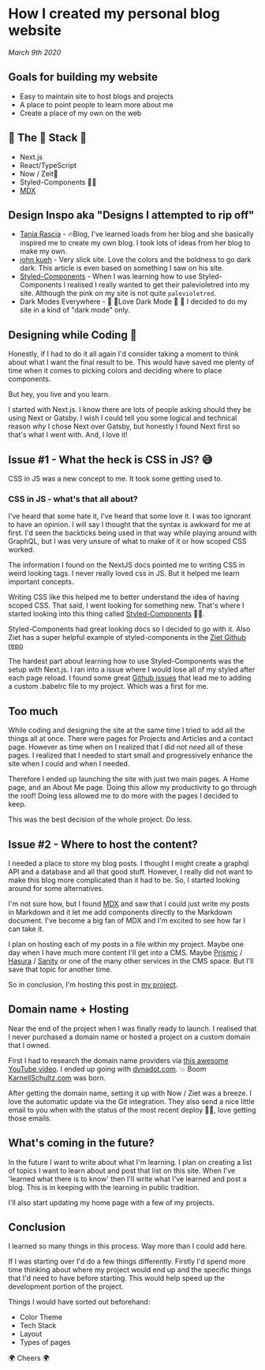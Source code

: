 
<heading>

# How I created my personal blog website

_March 9th 2020_

</heading>


## Goals for building my website

- Easy to maintain site to host blogs and projects
- A place to point people to learn more about me
- Create a place of my own on the web

## 🥞 The 🥞 Stack 🥞

- Next.js
- React/TypeScript
- Now / Zeit🔺
- Styled-Components 💅🏾
- [MDX](https://mdxjs.com/)

## Design Inspo aka "Designs I attempted to rip off"

- [Tania Rascia](https://www.taniarascia.com/) - 🔥Blog, I've learned loads from her blog and she basically inspired me to create my own blog. I took lots of ideas from her blog to make my own.
- [john kueh](https://johnkueh.com/) - Very slick site. Love the colors and the boldness to go dark dark. This article is even based on something I saw on his site.
- [Styled-Components](https://styled-components.com/) - When I was learning how to use Styled-Components I realised I really wanted to get their palevioletred into my site. Although the pink on my site is not quite `palevioletred`.
- Dark Modes Everywhere - 🖤 🖤Love Dark Mode 🖤 🖤 I decided to do my site in a kind of "dark mode" only.

## Designing while Coding 🎨

Honestly, if I had to do it all again I'd consider taking a moment to think about what I want the final result to be. This would have saved me plenty of time when it comes to picking colors and deciding where to place components.

But hey, you live and you learn.

I started with Next.js. I know there are lots of people asking should they be using Next or Gatsby. I wish I could tell you some logical and technical reason _why_ I chose Next over Gatsby, but honestly I found Next first so that's what I went with. And, I love it!

## Issue #1 - What the heck is CSS in JS? 😅

CSS in JS was a new concept to me. It took some getting used to.

### CSS in JS - what's that all about?

I've heard that some hate it, I've heard that some love it. I was too ignorant to have an opinion. I will say I thought that the syntax is awkward for me at first. I'd seen the backticks being used in that way while playing around with GraphQL, but I was very unsure of what to make of it or how scoped CSS worked.

The information I found on the NextJS docs pointed me to writing CSS in weird looking tags. I never really loved css in JS. But it helped me learn important concepts.

Writing CSS like this helped me to better understand the idea of having scoped CSS. That said, I went looking for something new. That's where I started looking into this thing called [Styled-Components](https://styled-components.com/docs/basics) 💅🏼.

Styled-Components had great looking docs so I decided to go with it. Also Ziet has a super helpful example of styled-components in the [Ziet Github repo](https://github.com/zeit/next.js/tree/canary/examples/with-styled-components)

The hardest part about learning how to use Styled-Components was the setup with Next.js. I ran into a issue where I would lose all of my styled after each page reload. I found some great [Github issues](https://github.com/zeit/next.js/issues/4068) that lead me to adding a custom .babelrc file to my project. Which was a first for me.

## Too much

While coding and designing the site at the same time I tried to add all the things all at once. There were pages for Projects and Articles and a contact page. However as time when on I realized that I did not _need_ all of these pages. I realized that I needed to start small and progressively enhance the site when I could and when I needed.

Therefore I ended up launching the site with just two main pages. A Home page, and an About Me page. Doing this allow my productivity to go through the roof! Doing less allowed me to do more with the pages I decided to keep.

This was the best decision of the whole project. Do less.

## Issue #2 - Where to host the content?

I needed a place to store my blog posts. I thought I might create a graphql API and a database and all that good stuff. However, I really did not want to make this blog more complicated than it had to be. So, I started looking around for some alternatives.

I'm not sure how, but I found [MDX](https://mdxjs.com/) and saw that I could just write my posts in Markdown and it let me add components directly to the Markdown document. I've become a big fan of MDX and I'm excited to see how far I can take it.

I plan on hosting each of my posts in a file within my project. Maybe one day when I have much more content I'll get into a CMS. Maybe [Prismic](https://prismic.io/) / [Hasura](https://hasura.io/) / [Sanity](https://www.sanity.io/) or one of the many other services in the CMS space. But I'll save that topic for another time.

So in conclusion, I'm hosting this post in [my project](https://github.com/KarnellSchultz/karnell-site/tree/master/content).

## Domain name + Hosting

Near the end of the project when I was finally ready to launch. I realised that I never purchased a domain name or hosted a project on a custom domain that I owned.

First I had to research the domain name providers via [this awesome YouTube video](https://www.youtube.com/watch?v=8CpCgqUf94k). I ended up going with [dynadot.com](http://dynadot.com). 💥 Boom [KarnellSchultz.com](http://karnellschultz.com) was born.

After getting the domain name, setting it up with Now / Ziet was a breeze. I love the automatic update via the Git integration. They also send a nice little email to you when with the status of the most recent deploy 👍🏽, love getting those emails.

## What's coming in the future?

In the future I want to write about what I'm learning. I plan on creating a list of topics I want to learn about and post that list on this site. When I've 'learned what there is to know' then I'll write what I've learned and post a blog. This is in keeping with the learning in public tradition.

I'll also start updating my home page with a few of my projects.

## Conclusion

I learned so many things in this process. Way more than I could add here.

If I was starting over I'd do a few things differently. Firstly I'd spend more time thinking about where my project would end up and the specific things that I'd need to have before starting. This would help speed up the development portion of the project.

Things I would have sorted out beforehand:

- Color Theme
- Tech Stack
- Layout
- Types of pages

🌍 Cheers 🌍
